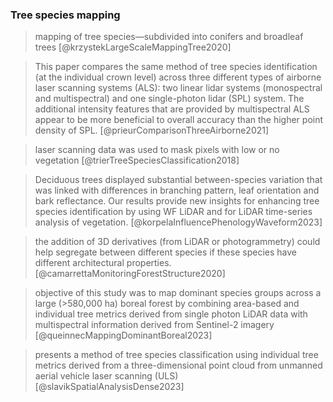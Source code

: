 
### Tree species mapping

> mapping of tree species—subdivided into conifers and broadleaf trees [@krzystekLargeScaleMappingTree2020]

> This paper compares the same method of tree species identification (at the individual crown level) across three different types of airborne laser scanning systems (ALS): two linear lidar systems (monospectral and multispectral) and one single-photon lidar (SPL) system. The additional intensity features that are provided by multispectral ALS appear to be more beneficial to overall accuracy than the higher point density of SPL. [@prieurComparisonThreeAirborne2021]

> laser scanning data was used to mask pixels with low or no vegetation [@trierTreeSpeciesClassification2018]

> Deciduous trees displayed substantial between-species variation that was linked with differences in branching pattern, leaf orientation and bark reflectance.
Our results provide new insights for enhancing tree species identification by using WF LiDAR and for LiDAR time-series analysis of vegetation. [@korpelaInfluencePhenologyWaveform2023]

> the addition of 3D derivatives (from LiDAR or photogrammetry) could help segregate between different species if these species have different architectural properties. [@camarrettaMonitoringForestStructure2020]

> objective of this study was to map dominant species groups across a large (>580,000 ha) boreal forest by combining area-based and individual tree metrics derived from single photon LiDAR data with multispectral information derived from Sentinel-2 imagery [@queinnecMappingDominantBoreal2023]

> presents a method of tree species classification using individual tree metrics derived from a three-dimensional point cloud from unmanned aerial vehicle laser scanning (ULS) [@slavikSpatialAnalysisDense2023]